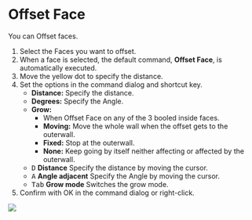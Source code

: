 
<Reference shortcut="Shift-O" command="Offset Face" button="" />

# Offset Face

You can Offset faces.

1. Select the Faces you want to offset.
2. When a face is selected, the default command, **Offset Face**, is automatically executed.
3. Move the yellow dot to specify the distance.
4. Set the options in the command dialog and shortcut key.
     - **Distance:** Specify the distance.
     - **Degrees:** Specify the Angle.
     - **Grow:**
          - When Offset Face on any of the 3 booled inside faces. 
          - **Moving:** Move the whole wall when the offset gets to the outerwall.
          - **Fixed:** Stop at the outerwall.
          - **None:** Keep going by itself neither affecting or affected by the outerwall.
     - <kbd>D</kbd> **Distance** Specify the distance by moving the cursor.
     - <kbd>A</kbd> **Angle adjacent** Specify the Angle by moving the cursor.
     - <kbd>Tab</kbd> **Grow mode** Switches the grow mode.
5. Confirm with OK in the command dialog or right-click.

![](/img/offset-face.gif)

